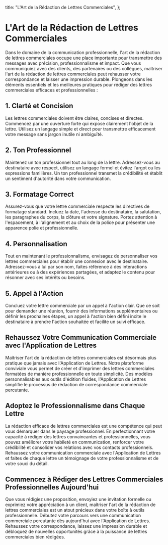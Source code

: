 
  title: "L'Art de la Rédaction de Lettres Commerciales",
};

# L'Art de la Rédaction de Lettres Commerciales

<MdxImage src="/blog/the-art-of-business-letter-writing.jpg" alt="L'Art de la Rédaction de Lettres Commerciales" width={800} height={700} />

Dans le domaine de la communication professionnelle, l'art de la rédaction de lettres commerciales occupe une place importante pour transmettre des messages avec précision, professionnalisme et impact. Que vous communiquiez avec des clients, des partenaires ou des collègues, maîtriser l'art de la rédaction de lettres commerciales peut rehausser votre correspondance et laisser une impression durable. Plongeons dans les éléments essentiels et les meilleures pratiques pour rédiger des lettres commerciales efficaces et professionnelles :

## 1. Clarté et Concision

Les lettres commerciales doivent être claires, concises et directes. Commencez par une ouverture forte qui expose clairement l'objet de la lettre. Utilisez un langage simple et direct pour transmettre efficacement votre message sans jargon inutile ni ambiguïté.

## 2. Ton Professionnel

Maintenez un ton professionnel tout au long de la lettre. Adressez-vous au destinataire avec respect, utilisez un langage formel et évitez l'argot ou les expressions familières. Un ton professionnel transmet la crédibilité et établit un sentiment d'autorité dans votre communication.

## 3. Formatage Correct

Assurez-vous que votre lettre commerciale respecte les directives de formatage standard. Incluez la date, l'adresse du destinataire, la salutation, les paragraphes du corps, la clôture et votre signature. Portez attention à l'espacement, à l'alignement et au choix de la police pour présenter une apparence polie et professionnelle.

## 4. Personnalisation

Tout en maintenant le professionnalisme, envisagez de personnaliser vos lettres commerciales pour établir une connexion avec le destinataire. Adressez-vous à lui par son nom, faites référence à des interactions antérieures ou à des expériences partagées, et adaptez le contenu pour résonner avec ses intérêts ou besoins.

## 5. Appel à l'Action

Concluez votre lettre commerciale par un appel à l'action clair. Que ce soit pour demander une réunion, fournir des informations supplémentaires ou définir les prochaines étapes, un appel à l'action bien défini incite le destinataire à prendre l'action souhaitée et facilite un suivi efficace.

## Rehaussez Votre Communication Commerciale avec l'Application de Lettres

Maîtriser l'art de la rédaction de lettres commerciales est désormais plus pratique que jamais avec l'Application de Lettres. Notre plateforme conviviale vous permet de créer et d'imprimer des lettres commerciales formatées de manière professionnelle en toute simplicité. Des modèles personnalisables aux outils d'édition fluides, l'Application de Lettres simplifie le processus de rédaction de correspondance commerciale percutante.

## Adoptez le Professionnalisme dans Chaque Lettre

La rédaction efficace de lettres commerciales est une compétence qui peut vous démarquer dans le paysage professionnel. En perfectionnant votre capacité à rédiger des lettres convaincantes et professionnelles, vous pouvez améliorer votre habileté en communication, renforcer votre crédibilité et consolider vos relations avec vos contacts professionnels. Rehaussez votre communication commerciale avec l'Application de Lettres et faites de chaque lettre un témoignage de votre professionnalisme et de votre souci du détail.

## Commencez à Rédiger des Lettres Commerciales Professionnelles Aujourd'hui

Que vous rédigiez une proposition, envoyiez une invitation formelle ou exprimiez votre appréciation à un client, maîtriser l'art de la rédaction de lettres commerciales est un atout précieux dans votre boîte à outils professionnelle. Débutez votre parcours vers une communication commerciale percutante dès aujourd'hui avec l'Application de Lettres. Rehaussez votre correspondance, laissez une impression durable et débloquez de nouvelles opportunités grâce à la puissance de lettres commerciales bien rédigées.